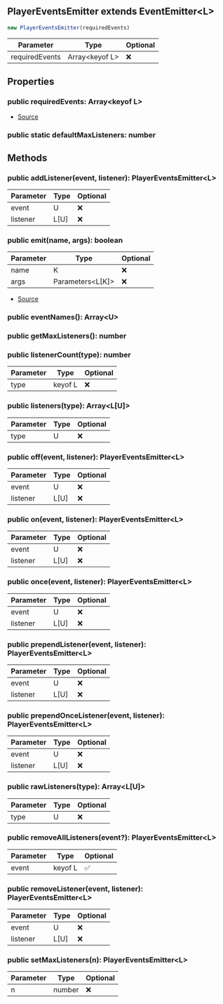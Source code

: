 ## PlayerEventsEmitter extends EventEmitter\<L>


```typescript
new PlayerEventsEmitter(requiredEvents)
```
| Parameter | Type | Optional |
| ----------- | ----------- | ----------- |
| requiredEvents | Array\<keyof L> | ❌ |


## Properties
### public requiredEvents: Array\<keyof L>
- [Source](https://github.com/Androz2091/discord-player/blob/5a3437b/packages/discord-player/src/utils/PlayerEventsEmitter.ts#L7)
### public static defaultMaxListeners: number


## Methods
### public addListener(event, listener): PlayerEventsEmitter\<L>
| Parameter | Type | Optional |
| ----------- | ----------- | ----------- |
| event | U | ❌ |
| listener | L\[U] | ❌ |
### public emit(name, args): boolean
| Parameter | Type | Optional |
| ----------- | ----------- | ----------- |
| name | K | ❌ |
| args | Parameters\<L\[K]> | ❌ |


- [Source](https://github.com/Androz2091/discord-player/blob/5a3437b/packages/discord-player/src/utils/PlayerEventsEmitter.ts#L11)
### public eventNames(): Array\<U>

### public getMaxListeners(): number

### public listenerCount(type): number
| Parameter | Type | Optional |
| ----------- | ----------- | ----------- |
| type | keyof L | ❌ |
### public listeners(type): Array\<L\[U]>
| Parameter | Type | Optional |
| ----------- | ----------- | ----------- |
| type | U | ❌ |
### public off(event, listener): PlayerEventsEmitter\<L>
| Parameter | Type | Optional |
| ----------- | ----------- | ----------- |
| event | U | ❌ |
| listener | L\[U] | ❌ |
### public on(event, listener): PlayerEventsEmitter\<L>
| Parameter | Type | Optional |
| ----------- | ----------- | ----------- |
| event | U | ❌ |
| listener | L\[U] | ❌ |
### public once(event, listener): PlayerEventsEmitter\<L>
| Parameter | Type | Optional |
| ----------- | ----------- | ----------- |
| event | U | ❌ |
| listener | L\[U] | ❌ |
### public prependListener(event, listener): PlayerEventsEmitter\<L>
| Parameter | Type | Optional |
| ----------- | ----------- | ----------- |
| event | U | ❌ |
| listener | L\[U] | ❌ |
### public prependOnceListener(event, listener): PlayerEventsEmitter\<L>
| Parameter | Type | Optional |
| ----------- | ----------- | ----------- |
| event | U | ❌ |
| listener | L\[U] | ❌ |
### public rawListeners(type): Array\<L\[U]>
| Parameter | Type | Optional |
| ----------- | ----------- | ----------- |
| type | U | ❌ |
### public removeAllListeners(event?): PlayerEventsEmitter\<L>
| Parameter | Type | Optional |
| ----------- | ----------- | ----------- |
| event | keyof L | ✅ |
### public removeListener(event, listener): PlayerEventsEmitter\<L>
| Parameter | Type | Optional |
| ----------- | ----------- | ----------- |
| event | U | ❌ |
| listener | L\[U] | ❌ |
### public setMaxListeners(n): PlayerEventsEmitter\<L>
| Parameter | Type | Optional |
| ----------- | ----------- | ----------- |
| n | number | ❌ |